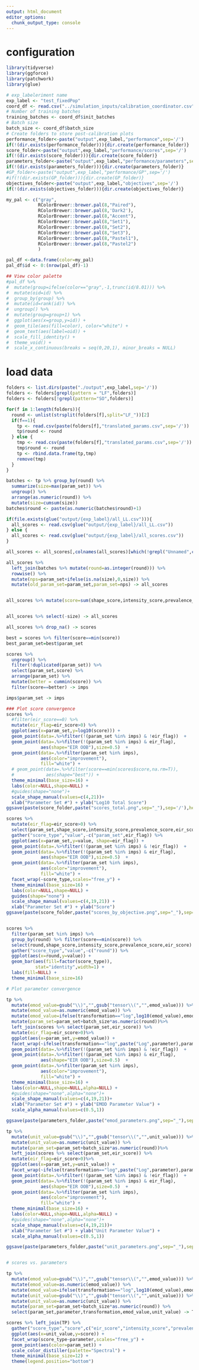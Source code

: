 ```yaml
---
output: html_document
editor_options: 
  chunk_output_type: console
---
```


# configuration

```r
library(tidyverse)
library(ggforce)
library(patchwork)
library(glue)

# exp_labeleriment name
exp_label <- "test_fixedPop"
coord_df <- read.csv("../simulation_inputs/calibration_coordinator.csv")
# Number of training batches
training_batches <- coord_df$init_batches
# Batch size
batch_size <- coord_df$batch_size
# Create folders to store post-calibration plots
performance_folder<-paste("output",exp_label,"performance",sep='/')
if(!(dir.exists(performance_folder))){dir.create(performance_folder)}
score_folder<-paste("output",exp_label,"performance/scores",sep='/')
if(!(dir.exists(score_folder))){dir.create(score_folder)}
parameters_folder<-paste("output",exp_label,"performance/parameters",sep='/')
if(!(dir.exists(parameters_folder))){dir.create(parameters_folder)}
#GP_folder<-paste("output",exp_label,"performance/GP",sep='/')
#if(!(dir.exists(GP_folder))){dir.create(GP_folder)}
objectives_folder<-paste("output",exp_label,"objectives",sep='/')
if(!(dir.exists(objectives_folder))){dir.create(objectives_folder)}

my_pal <- c("gray",
            RColorBrewer::brewer.pal(8,"Paired"),
            RColorBrewer::brewer.pal(8,'Dark2'),
            RColorBrewer::brewer.pal(8,"Accent"),
            RColorBrewer::brewer.pal(8,"Set1"),
            RColorBrewer::brewer.pal(8,"Set2"),
            RColorBrewer::brewer.pal(8,"Set3"),
            RColorBrewer::brewer.pal(8,"Pastel1"),
            RColorBrewer::brewer.pal(8,"Pastel2")
            )

pal_df <-data.frame(color=my_pal)
pal_df$id <- 0:(nrow(pal_df)-1)

## View color palette
#pal_df %>%
#  mutate(group=ifelse(color=="gray",-1,trunc(id/8.01))) %>%
#  mutate(oid=id) %>%
#  group_by(group) %>%
#  mutate(id=rank(id)) %>%
#  ungroup() %>%
#  mutate(group=group+1) %>%
#  ggplot(aes(x=group,y=id)) +
#  geom_tile(aes(fill=color), color="white") +
#  geom_text(aes(label=oid)) +
#  scale_fill_identity() +
#  theme_void() +
#  scale_x_continuous(breaks = seq(0,20,1), minor_breaks = NULL)
```

# load data
```r

folders <- list.dirs(paste("./output",exp_label,sep='/'))
folders <- folders[grepl(pattern = "LF",folders)]
folders <- folders[!grepl(pattern="SO",folders)]

for(f in 1:length(folders)){
  round <- unlist(strsplit(folders[f],split="LF_"))[2]
  if(f==1){
    tp <- read.csv(paste(folders[f],"translated_params.csv",sep='/'))
    tp$round <- round
  } else {
    tmp <- read.csv(paste(folders[f],"translated_params.csv",sep='/'))
    tmp$round <- round
    tp <- rbind.data.frame(tp,tmp)
    remove(tmp)
  }
}

batches <- tp %>% group_by(round) %>%
  summarize(size=max(param_set)) %>%
  ungroup() %>%
  arrange(as.numeric(round)) %>%
  mutate(size=cumsum(size))
batches$round <- paste(as.numeric(batches$round)+1)

if(file.exists(glue("output/{exp_label}/all_LL.csv"))){
  all_scores <- read.csv(glue("output/{exp_label}/all_LL.csv"))
} else {
  all_scores <- read.csv(glue("output/{exp_label}/all_scores.csv"))
}

all_scores <- all_scores[,colnames(all_scores)[which(!grepl("Unnamed",colnames(all_scores)))]]

all_scores %>% 
  left_join(batches %>% mutate(round=as.integer(round))) %>%
  rowwise() %>%
  mutate(nps=param_set+ifelse(is.na(size),0,size)) %>%
  mutate(old_param_set=param_set,param_set=nps) -> all_scores


all_scores %>% mutate(score=sum(shape_score,intensity_score,prevalence_score,eir_score)) -> all_scores


all_scores %>% select(-size) -> all_scores

all_scores %>% drop_na() -> scores

best = scores %>% filter(score==min(score))
best_param_set=best$param_set

scores %>% 
  ungroup() %>%
  filter(!duplicated(param_set)) %>%
  select(param_set,score) %>%
  arrange(param_set) %>%
  mutate(better = cummin(score)) %>%
  filter(score==better) -> imps

imps$param_set -> imps

```


```r
### Plot score convergence
scores %>%
  #filter(eir_score==0) %>%
  mutate(eir_flag=eir_score>0) %>%
  ggplot(aes(x=param_set,y=log10(score))) +
  geom_point(data=.%>%filter(!(param_set %in% imps) & !eir_flag))  +
  geom_point(data=.%>%filter(!(param_set %in% imps) & eir_flag),
             aes(shape="EIR OOB"),size=0.5)  +
  geom_point(data=.%>%filter(param_set %in% imps),
             aes(color="improvement"),
             fill="white") +
  # geom_point(data=.%>%filter(score==min(scores$score,na.rm=T)),
  #            aes(shape="best")) +
  theme_minimal(base_size=16) +
  labs(color=NULL,shape=NULL) +
  #guides(shape="none")+
  scale_shape_manual(values=c(4,21))+
  xlab("Parameter Set #") + ylab("Log10 Total Score")
ggsave(paste(score_folder,paste("scores_total.png",sep="_"),sep='/'),height = 8,width=8)

scores %>%
  mutate(eir_flag=eir_score>0) %>%
  select(param_set,shape_score,intensity_score,prevalence_score,eir_score,eir_flag) %>%
  gather("score_type","value",-c("param_set",eir_flag)) %>%
  ggplot(aes(x=param_set,y=value, shape=eir_flag)) +
  geom_point(data=.%>%filter(!(param_set %in% imps) & !eir_flag))  +
  geom_point(data=.%>%filter(!(param_set %in% imps) & eir_flag),
             aes(shape="EIR OOB"),size=0.5)  +
  geom_point(data=.%>%filter(param_set %in% imps),
             aes(color="improvement"),
             fill="white") +
  facet_wrap(~score_type,scales="free_y") +
  theme_minimal(base_size=16) +
  labs(color=NULL,shape=NULL) +
  guides(shape="none") +
  scale_shape_manual(values=c(4,19,21)) +
  xlab("Parameter Set #") + ylab("Score")
ggsave(paste(score_folder,paste("scores_by_objective.png",sep="_"),sep='/'),height = 8,width=8)


scores %>%
  filter(param_set %in% imps) %>%
  group_by(round) %>% filter(score==min(score)) %>%
  select(round,shape_score,intensity_score,prevalence_score,eir_score) %>%
  gather("score_type","value",-c("round")) %>%
  ggplot(aes(x=round,y=value)) +
  geom_bar(aes(fill=factor(score_type)),
           stat="identity",width=1) +
  labs(fill=NULL) +
  theme_minimal(base_size=16)

# Plot parameter convergence

tp %>%
  mutate(emod_value=gsub("\\)","",gsub("tensor\\(","",emod_value))) %>%
  mutate(emod_value=as.numeric(emod_value)) %>%
  mutate(emod_value=ifelse(transformation=="log",log10(emod_value),emod_value)) %>%
  mutate(param_set=param_set+batch_size*as.numeric(round))%>%
  left_join(scores %>% select(param_set,eir_score)) %>%
  mutate(eir_flag=eir_score>0)%>%
  ggplot(aes(x=param_set,y=emod_value)) +
  facet_wrap(~ifelse(transformation=="log",paste("Log",parameter),parameter))  +
  geom_point(data=.%>%filter(!(param_set %in% imps) & !eir_flag))  +
  geom_point(data=.%>%filter(!(param_set %in% imps) & eir_flag),
             aes(shape="EIR OOB"),size=0.5)  +
  geom_point(data=.%>%filter(param_set %in% imps),
             aes(color="improvement"),
             fill="white") +
  theme_minimal(base_size=16) +
  labs(color=NULL,shape=NULL,alpha=NULL) +
  #guides(shape="none",alpha="none")+
  scale_shape_manual(values=c(4,19,21))+
  xlab("Parameter Set #") + ylab("EMOD Parameter Value") +
  scale_alpha_manual(values=c(0.5,1))

ggsave(paste(parameters_folder,paste("emod_parameters.png",sep="_"),sep='/'),height = 8,width=8)

tp %>%
  mutate(unit_value=gsub("\\)","",gsub("tensor\\(","",unit_value))) %>%
  mutate(unit_value=as.numeric(unit_value)) %>%
  mutate(param_set=param_set+batch_size*as.numeric(round))%>%
  left_join(scores %>% select(param_set,eir_score)) %>%
  mutate(eir_flag=eir_score>0)%>%
  ggplot(aes(x=param_set,y=unit_value)) +
  facet_wrap(~ifelse(transformation=="log",paste("Log",parameter),parameter))  +
  geom_point(data=.%>%filter(!(param_set %in% imps) & !eir_flag))  +
  geom_point(data=.%>%filter(!(param_set %in% imps) & eir_flag),
             aes(shape="EIR OOB"),size=0.5)  +
  geom_point(data=.%>%filter(param_set %in% imps),
             aes(color="improvement"),
             fill="white") +
  theme_minimal(base_size=16) +
  labs(color=NULL,shape=NULL,alpha=NULL) +
  #guides(shape="none",alpha="none")+
  scale_shape_manual(values=c(4,19,21))+
  xlab("Parameter Set #") + ylab("Unit Parameter Value") +
  scale_alpha_manual(values=c(0.5,1))

ggsave(paste(parameters_folder,paste("unit_parameters.png",sep="_"),sep='/'),height = 8,width=8)


# scores vs. parameters

tp %>%
  mutate(emod_value=gsub("\\)","",gsub("tensor\\(","",emod_value))) %>%
  mutate(emod_value=as.numeric(emod_value)) %>%
  mutate(emod_value=ifelse(transformation=="log",log10(emod_value),emod_value)) %>%
  mutate(unit_value=gsub("\\)","",gsub("tensor\\(","",unit_value))) %>%
  mutate(unit_value=as.numeric(unit_value)) %>%
  mutate(param_set=param_set+batch_size*as.numeric(round)) %>%
  select(param_set,parameter,transformation,emod_value,unit_value) -> TP

scores %>% left_join(TP) %>% 
  gather("score_type","score",c("eir_score","intensity_score","prevalence_score","shape_score")) %>%
  ggplot(aes(x=unit_value,y=score)) +
  facet_wrap(score_type~parameter,scales="free_y") +
  geom_point(aes(color=param_set)) +
  scale_color_distiller(palette="Spectral") +
  theme_minimal(base_size=12) +
  theme(legend.position="bottom")


```

